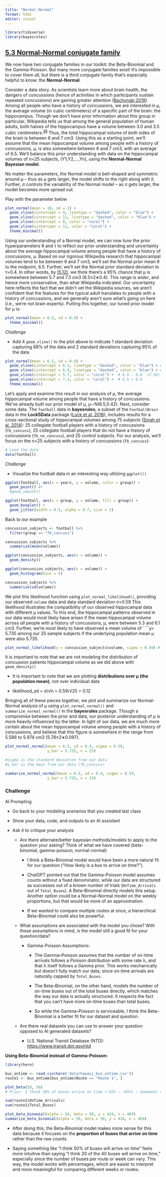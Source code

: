 ```yaml
---
title: "Normal Normal"
format: html
editor: visual
---
```


```r
library(tidyverse)
library(bayesrules)
```

## [5.3 Normal-Normal conjugate family](https://www.bayesrulesbook.com/chapter-5#normal-normal-conjugate-family)

We now have two conjugate families in our toolkit: the Beta-Binomial and the Gamma-Poisson. But many more conjugate families exist! It’s impossible to cover them all, but there is a third conjugate family that’s especially helpful to know: the **Normal-Normal**.

Consider a data story. As scientists learn more about brain health, the dangers of concussions (hence of activities in which participants sustain repeated concussions) are gaining greater attention ([Bachynski 2019](https://www.bayesrulesbook.com/chapter-5#ref-bachynski2019no)). Among all people who have a history of concussions, we are interested in μ, the average volume (in cubic centimeters) of a specific part of the brain: the hippocampus. Though we don’t have prior information about this group in particular, Wikipedia tells us that among the general population of human adults, both halves of the hippocampus have a volume between 3.0 and 3.5 cubic centimeters.^[38](https://www.bayesrulesbook.com/chapter-5#fn38)^ Thus, the *total* hippocampal volume of *both* sides of the brain is between 6 and 7 cm3. Using this as a starting point, we’ll assume that the mean hippocampal volume among people with a history of concussions, μ, is also somewhere between 6 and 7 cm3, with an average of 6.5. We’ll balance this prior understanding with data on the hippocampal volumes of n=25 subjects, (Y1,Y2,…,Yn), using the **Normal-Normal Bayesian model**.

No matter the parameters, the Normal model is bell-shaped and symmetric around μ – thus as μ gets larger, the model shifts to the right along with it. Further, σ controls the variability of the Normal model – as σ gets larger, the model becomes more spread out.

Play with the parameter below

```r
plot_normal(mean = 10, sd = 1) +
  geom_vline(xintercept = 9, linetype = "dashed", color = "blue") +
  geom_vline(xintercept = 11, linetype = "dashed", color = "blue") +
  geom_vline(xintercept = 8, color = "coral") +
  geom_vline(xintercept = 12, color = "coral") +
  theme_minimal()
```

Using our understanding of a Normal model, we can now *tune* the prior hyperparameters θ and τ to reflect our prior understanding and uncertainty about the average hippocampal volume among people that have a history of concussions, μ. Based on our rigorous Wikipedia research that hippocampal volumes tend to be between 6 and 7 cm3, we’ll set the Normal prior mean θ to the midpoint, 6.5. Further, we’ll set the Normal prior standard deviation to τ=0.4. In other words, by [(5.12)](https://www.bayesrulesbook.com/chapter-5#eq:normal-scale), we think there’s a 95% chance that μ is somewhere between 5.7 and 7.3 cm3 (6.5±2∗0.4). This range is *wider*, and hence more conservative, than what Wikipedia indicated. Our uncertainty here reflects the fact that we didn’t vet the Wikipedia sources, we aren’t confident that the features for the typical adult translates to people with a history of concussions, and we generally aren’t sure what’s going on here (i.e., we’re not brain experts). Putting this together, our tuned prior model for μ is:

```r
plot_normal(mean = 6.5, sd = 0.4) +
  theme_minimal()
```

*Challenge*

-   Add 4 `geom_vline()` to the plot above to indicate 1 standard deviation capturing 68% of the data and 2 standard deviations capturing 95% of the data

```r
plot_normal(mean = 6.5, sd = 0.4) +
  geom_vline(xintercept = 6.1, linetype = "dashed", color = "blue") + # 6.5 - 0.4  (1 SD)
  geom_vline(xintercept = 6.9, linetype = "dashed", color = "blue") + # 6.5 + 0.4
  geom_vline(xintercept = 5.7, color = "coral") +  # 6.5 - 0.8  (2 SD)
  geom_vline(xintercept = 7.3, color = "coral") +  # 6.5 + 0.8
  theme_minimal()
```

Let’s apply and examine this result in our analysis of μ, the average hippocampal volume among people that have a history of concussions. We’ve already built our prior model of μ, μ∼N(6.5,0.42). Next, consider some data. The `football` data in **bayesrules**, a subset of the `FootballBrain` data in the **Lock5Data** package ([Lock et al. 2016](https://www.bayesrulesbook.com/chapter-5#ref-lock2016statistics)), includes results for a cross-sectional study of hippocampal volumes among 75 subjects ([Singh et al. 2014](https://www.bayesrulesbook.com/chapter-5#ref-singh2014relationship)): 25 collegiate football players with a history of concussions (`fb_concuss`), 25 collegiate football players that do not have a history of concussions (`fb_no_concuss`), and 25 control subjects. For our analysis, we’ll focus on the n=25 subjects with a history of concussions (`fb_concuss`):

```r
# Load the data
data(football)
```

*Challenge*

-   Visualize the football data in an interesting way utilizing `ggplot(()`

```r
ggplot(football, aes(x = years, y = volume, color = group)) +
  geom_point() #+
  #geom_smooth()
```

```r
ggplot(football, aes(x = group, y = volume, fill = group)) +
  geom_boxplot() +
  geom_jitter(width = 0.5, alpha = 0.7, size = 2)
```

Back to our example

```r
concussion_subjects <- football %>%
  filter(group == "fb_concuss")
```

```r
concussion_subjects %>%
  summarize(mean(volume))
```

```r
ggplot(concussion_subjects, aes(x = volume)) + 
  geom_density()
```

```r
ggplot(concussion_subjects, aes(x = volume)) + 
  geom_histogram(bins = 5)
```

```r
concussion_subjects %>%
  summarize(sd(volume))
```

We plot this likelihood function using `plot_normal_likelihood()`, providing our observed `volume` data and data standard deviation σ=0.59 This likelihood illustrates the compatibility of our observed hippocampal data with different μ values. To this end, the hippocampal patterns observed in our data would most likely have arisen if the mean hippocampal volume across *all* people with a history of concussions, μ, were between 5.3 and 6.1 cm3. Further, we’re *most* likely to have observed a mean volume of ¯¯¯y= 5.735 among our 25 sample subjects if the underlying population mean μ were also 5.735.

```r
plot_normal_likelihood(y = concussion_subjects$volume, sigma = 0.59) # got 0.59 from the SD
```

It is important to note that we are not modeling the distribution of concussion patients hippocampal volume as we did above with `geom_density()`

-   It is important to note that we are plotting **distributions over μ (the population mean)**, not over individual data

-   likelihood_sd = σ/√n = 0.59/√25 = 0.12

Bringing all of these pieces together, we plot and summarize our Normal-Normal analysis of μ using `plot_normal_normal()` and `summarize_normal_normal()` in the **bayesrules** package. Though a compromise between the prior and data, our posterior understanding of μ is more heavily influenced by the latter. In light of our data, we are much more *certain* about the mean hippocampal volume among people with a history of concussions, and believe that this figure is somewhere in the range from 5.586 to 5.974 cm3 (5.78±2∗0.097).

```r
plot_normal_normal(mean = 6.5, sd = 0.4, sigma = 0.59,
                   y_bar = 5.735, n = 25)

#sigma is the standard deviation from our data
#y_bar is the mean from our data (fb_concuss)
```

```r
summarize_normal_normal(mean = 6.5, sd = 0.4, sigma = 0.59,
                   y_bar = 5.735, n = 25)
```

### Challenge

AI Prompting

-   Go back to your modeling scenarios that you created last class

-   Show your data, code, and outputs to an AI assistant

-   Ask it to critique your analysis

    -   Are there alternate/better bayesian methods/models to apply to the question your asking? Think of what we have covered (beta-binomial, gamma-poisson, normal-normal)

        -   I think a Beta–Binomial model would have been a more natural fit for our question (“How likely is a bus to arrive on time?”).

        -   ChatGPT pointed out that the Gamma–Poisson model assumes counts without a fixed denominator, while our data are structured as successes out of a known number of trials (`OnTime_Arrivals` out of `Total_Buses`). A Beta–Binomial directly models this setup. Another option could be a Normal–Normal model on the weekly proportions, but that would be more of an approximation.

        -   If we wanted to compare multiple routes at once, a hierarchical Beta–Binomial could also be powerful.

    -   What assumptions are associated with the model you chose? With those assumptions in mind, is the model still a good fit for your question/data?

        -   Gamma-Poisson Assumptions:

            -   The Gamma–Poisson assumes that the number of on-time arrivals follows a Poisson distribution with some rate λ, and that λ itself follows a Gamma prior. This works mechanically but doesn’t fully match our data, since on-time arrivals are naturally capped by `Total_Buses`.

            -   The Beta–Binomial, on the other hand, models the number of on-time buses out of the total buses directly, which matches the way our data is actually structured. It respects the fact that you can’t have more on-time buses than total buses.

            -   So while the Gamma–Poisson is serviceable, I think the Beta–Binomial is a better fit for our dataset and question.

    -   Are there real datasets you can use to answer your question opposed to AI generated datasets?

        -   U.S. National Transit Database (NTD): <https://www.transit.dot.gov/ntd>

**Using Beta-Binomial instead of Gamma-Poisson:**

```r
library(here)

bus_ontime <- read_csv(here('data/hawaii_bus_ontime.csv'))
route1 <- bus_ontime[bus_ontime$Route == "Route 1", ]
```

```r
plot_beta(50, 50) 
# Prior: I think 50% of buses arrive on time (~35% — ~65%) — Somewhat confident
```

```r
sum(route1$OnTime_Arrivals)
sum(route1$Total_Buses)
```

```r
plot_beta_binomial(alpha = 50, beta = 50, y = 424, n = 469)
summarize_beta_binomial(alpha = 50, beta = 50, y = 424, n = 469)
```

-   After doing this, the Beta–Binomial model makes more sense for this data because it focuses on the **proportion of buses that arrive on time** rather than the raw counts.

-   Saying something like “I think 50% of buses will arrive on time” feels more intuitive than saying “I think 20 of the 40 buses will arrive on time,” especially since the number of buses per route or week can vary. This way, the model works with percentages, which are easier to interpret and more meaningful for comparing different weeks or routes.
